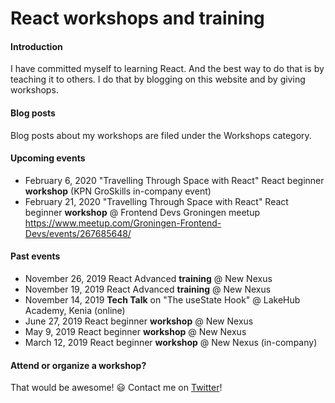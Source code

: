 

# React workshops and training

#### Introduction

I have committed myself to learning React. And the best way to do that is by teaching it to others.
I do that by blogging on this website and by giving workshops.

#### Blog posts

Blog posts about my workshops are filed under the <Link to="/categories/workshops">Workshops category</Link>.

#### Upcoming events

- February 6, 2020 "Travelling Through Space with React" 
React beginner **workshop** (KPN GroSkills in-company event)
- February 21, 2020 "Travelling Through Space with React" 
React beginner **workshop** @ Frontend Devs Groningen meetup 
https://www.meetup.com/Groningen-Frontend-Devs/events/267685648/

#### Past events

- November 26, 2019 React Advanced **training** @ New Nexus
- November 19, 2019 React Advanced **training** @ New Nexus
- November 14, 2019 **Tech Talk** on "The useState Hook" @ LakeHub Academy, Kenia (online)
- June 27, 2019 React beginner **workshop** @ New Nexus
- May 9, 2019 React beginner **workshop** @ New Nexus
- March 12, 2019 React beginner **workshop** @ New Nexus (in-company)

#### Attend or organize a workshop?

That would be awesome! 😃 Contact me on <a href="https://twitter.com/bouwe">Twitter</a>!
